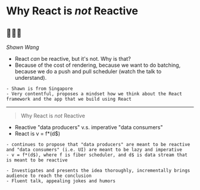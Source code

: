 
# Why React is _not_ Reactive

 ## 🌟🎊🎉

_Shawn Wang_

- React *can* be reactive, but it's not. Why is that?
- Because of the cost of rendering, because we want to do batching, because we do a push and pull scheduler (watch the talk to understand).

```notes
- Shawn is from Singapore
- Very contentful, proposes a mindset how we think about the React framework and the app that we build using React
```

---
> Why React is _not_ Reactive

- Reactive "data producers" v.s. imperative "data consumers" 
- React is v = f*(d$)

```notes
- continues to propose that "data producers" are meant to be reactive and "data consumers" (i.e. UI) are meant to be lazy and imperative
- v = f*(d$), where f is fiber scheduler, and d$ is data stream that is meant to be reactive

- Investigates and presents the idea thoroughly, incrementally brings audience to reach the conclusion
- Fluent talk, appealing jokes and humors
```